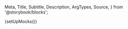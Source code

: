  Meta,
  Title,
  Subtitle,
  Description,
  ArgTypes,
  Source,
} from '@storybook/blocks';

{setUpMocks()}

<Meta
  title="Modular Checkout"
  Components="justifi-modular-checkout"
  of={JustifiCheckoutWrapper}
/>

<Title />

---

The `justifi-modular-checkout` wrapper component serves as a container for checkout-related sub components. It manages the tokenization of payment methods, billing information, insurance, and overall form submission to complete the checkout. It also supports saving a payment method to a payment method group for future use.

## Index

- [Supported sub components](#supported-sub-components)
- [Providing Billing Information](#providing-billing-information)
  - [Card Form Billing](#card-form-billing)
  - [Bank Account Form Billing](#bank-account-form-billing)
- [Completing Checkout](#completing-checkout)
- [Validation](#validation)
- [Setting Payment Method Programmatically](#setting-payment-method-programmatically)
- [Payment Method Change Events](#payment-method-change-events)
- [Insurance Integration](#insurance-integration)
- [Props, events and methods](#props-events-and-methods)
- [Authorization](#authorization)
- [Example Usage](#example-usage)

## Supported sub components

Required for checkout completion (add at least one of the following sub components):

- [justifi-card-form](/docs/modular-checkout-card-form--docs)
- [justifi-bank-account-form](/docs/modular-checkout-bank-account-form--docs)
- [justifi-saved-payment-methods](/docs/modular-checkout-saved-payment-methods--docs)
- [justifi-sezzle-payment-method](/docs/modular-checkout-sezzle-payment-method--docs)
- [justifi-plaid-payment-method](/docs/modular-checkout-plaid-payment-method--docs)

Optional:

- [justifi-checkout-summary](/docs/modular-checkout-checkout-summary--docs)
- [justifi-season-interruption-insurance](/docs/modular-checkout-season-interruption-insurance--docs)
- [justifi-billing-form-full](/docs/modular-checkout-billing-form-full--docs)
- [justifi-card-billing-form-simple](/docs/modular-checkout-card-billing-form-simple--docs)
- [justifi-bank-account-billing-form-simple](/docs/modular-checkout-bank-account-billing-form-simple--docs)

> **Note:** In addition to the supported sub components, you can add any custom HTML elements or markup inside the justifi-modular-checkout. This allows you to render headings, descriptions, disclaimers, or other layout elements as needed.

## Providing Billing Information

Billing information **is required** for checkout completion and can be provided in one of the following ways:

- Using the `<justifi-billing-form-full />` sub component for complete billing address collection
- Using the `<justifi-card-billing-form-simple />` sub component for ZIP code only (card payments)
- Using the `<justifi-bank-account-billing-form-simple />` sub component for account owner name only (ACH payments)
- Passing a `billingInformation` object directly to the `submitCheckout` method

The `billingInformation` object can take one of two forms:

**Full billing address:**

```javascript
{
  name: string;
  address_line1: string;
  address_line2?: string;
  address_city: string;
  address_state: string;
  address_postal_code: string;
}
```

**Only postal code:**

```javascript
{
  address_postal_code: string;
}
```

### Card Form Billing Information

When using `<justifi-card-form />`, billing information **must be provided** through either:

- `<justifi-billing-form-full />` sub component for complete billing address
- `<justifi-card-billing-form-simple />` sub component for ZIP code only
- Passing the full `billingInformation` object directly to the `submitCheckout` method
- Passing the `billingFormInformation` object with only `address_postal_code` to the `submitCheckout` method

### Bank Account Form Billing Information:

When using `<justifi-bank-account-form />`, billing information **must be provided** through either:

- `<justifi-billing-form-full />` sub component for complete billing address
- `<justifi-bank-account-billing-form-simple />` sub component for account owner name only
- Passing the full `billingInformation` object directly to the `submitCheckout` method

## Completing Checkout

To finalize the checkout process, include a submit button that calls the `submitCheckout` method on the `justifi-modular-checkout` wrapper component. This method.

- handles validation, form submission and payment method tokenization

- optionally accepts a `billingInformation` object (useful when not using a billing component)

- emits a `submit-event` when the submission is successful

- This method **does not** return a promise

> If you passed a `payment_method_group_id` to the [create checkout API](https://docs.justifi.tech/api-spec#tag/Checkouts/operation/CreateCheckout) and you want to give the user the option to save a newly entered payment method to that payment method group for future use, set the `savePaymentMethod` prop to true on the `justifi-modular-checkout`. This will automatically save the payment method to that payment method group after successful checkout.

## Validation

When `submitCheckout` is called, the `justifi-modular-checkout` wrapper component automatically validates all included sub components. If any required fields are missing or invalid, submission is blocked and validation errors will appear inline.

You can also trigger validation manually by calling the `validate` method on the `justifi-modular-checkout` wrapper component. This returns a promise that resolves to a `boolean` indicating whether the form is valid.

## Setting Payment Method Programmatically

You can programmatically set the selected payment method by calling the `setSelectedPaymentMethod` method on the `justifi-modular-checkout` wrapper component. This method takes a payment method type as a string parameter.

```javascript
const modularCheckout = document.querySelector('justifi-modular-checkout');

// Set to new card payment method
modularCheckout.setSelectedPaymentMethod('new_card');

// Set to new bank account payment method
modularCheckout.setSelectedPaymentMethod('new_bank_account');
```

## Payment Method Change Events

The `justifi-modular-checkout` wrapper component emits a `payment-method-changed` event whenever the selected payment method changes, either through user interaction or programmatic updates. The event payload contains the selected payment method ID as a string.

```javascript
modularCheckout.addEventListener('payment-method-changed', (event) => {
  console.log('Selected payment method changed to:', event.detail);
});
```

## Insurance Integration

The `justifi-modular-checkout` wrapper component automatically integrates the `justifi-season-interruption-insurance` component.

- **Automatic Refresh**: When insurance values change the checkout data is automatically refreshed when insurance values are updated
- **Feature Flag**: If the checkout's `payment_settings.insurance_payments` is `false`, the wrapper will skip validating the insurance component. The `justifi-season-interruption-insurance` component will also render nothing and log a console warning indicating that insurance is disabled for the checkout.

```html
<justifi-modular-checkout
  auth-token="123xyz"
  account-id="acc_1234567890"
  checkout-id="cho_1234567890"
>
  <justifi-checkout-summary />
  <justifi-card-form />
  <justifi-billing-form-full />
  <justifi-season-interruption-insurance />
</justifi-modular-checkout>
```

# Props, events and methods

---

<ArgTypes exclude={['Theme', 'slot']} />

# Authorization

---

<p>
  Authorization is performed by passing a web component token as{' '}
  <code>auth-token</code>.
</p>
<ul>
  <li>
    <strong>Web Component Token</strong>: These tokens are generated by your
    backend services using the [Web Component Tokens
    API](https://docs.justifi.tech/api-spec#tag/Web-Component-Tokens/operation/CreateWebComponentToken).
    Each token can be scoped to perform a set number of actions and is active
    for 60 minutes. When creating a web component token for this specific
    component you'll need to use the roles: `write:checkout:checkout_id` and
    `write:tokenize:account_id`. Make sure the value for `account_id` matches
    the prop you also pass separately.
  </li>
</ul>

# Example Usage

---

<ComponentBox>
  <justifi-modular-checkout
    account-id="acc_123"
    auth-token="123abc"
    checkout-id="cho_123"
    save-payment-method="true"
  >
    <justifi-card-form />
    <justifi-billing-form-full />
    <button
      id="submit-button"
      style={{
        marginTop: '30px',
        padding: '0px 30px',
        color: 'white',
        border: 'none',
        borderRadius: '5px',
      }}
    >
      Submit Checkout
    </button>
  </justifi-modular-checkout>
</ComponentBox>

---

<Source dark language="html" code={codeExample} />

